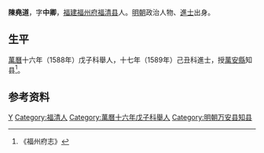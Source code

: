 '''陳堯道'''，字'''中卿'''，[[福建|福建]][[福州府|福州府]][[福清县|福清县]]人。[[明朝|明朝]]政治人物、[[進士|進士]]出身。

== 生平 ==
[[萬曆|萬曆]]十六年（1588年）戊子科舉人，十七年（1589年）己丑科進士，授[[萬安縣|萬安縣]]知县<ref>《福州府志》</ref>。

== 参考资料 ==
{{reflist}}

{{萬曆十七年己丑科殿試金榜}}

{{Authority control}}

{{DEFAULTSORT:Chen陳}}
[[Category:陳姓|Y]]
[[Category:福清人|Category:福清人]]
[[Category:萬曆十六年戊子科舉人|Category:萬曆十六年戊子科舉人]]
[[Category:明朝万安县知县|Category:明朝万安县知县]]


{{明朝人物小作品}}
